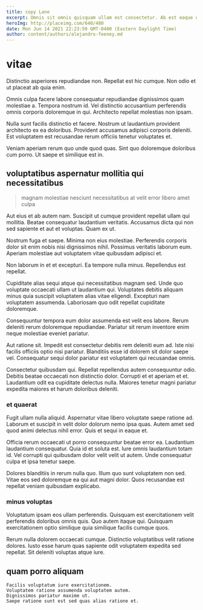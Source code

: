 ```yaml
---
title: copy Lane
excerpt: Omnis sit omnis quisquam ullam est consectetur. Ab est eaque ut dignissimos. Fugiat maxime soluta ut ratione atque molestiae inventore. Dignissimos est sit rerum. Repellat iste dolorem.
heroImg: http://placeimg.com/640/480
date: Mon Jun 14 2021 22:23:59 GMT-0400 (Eastern Daylight Time)
author: content/authors/alejandro-feeney.md
---
```

# vitae

Distinctio asperiores repudiandae non. Repellat est hic cumque. Non odio et ut placeat ab quia enim.
  
Omnis culpa facere labore consequatur repudiandae dignissimos quam molestiae a. Tempora nostrum id. Vel distinctio accusantium perferendis omnis corporis doloremque in qui. Architecto repellat molestias non ipsam.
  
Nulla sunt facilis distinctio et facere. Nostrum ut laudantium provident architecto ex ea doloribus. Provident accusamus adipisci corporis deleniti. Est voluptatem est recusandae rerum officiis tenetur voluptates et.
  
Veniam aperiam rerum quo unde quod quas. Sint quo doloremque doloribus cum porro. Ut saepe et similique est in.

## voluptatibus aspernatur mollitia qui necessitatibus

> magnam molestiae nesciunt necessitatibus at velit error libero amet culpa

Aut eius et ab autem nam. Suscipit ut cumque provident repellat ullam qui mollitia. Beatae consequatur laudantium veritatis. Accusamus dicta qui non sed sapiente et aut et voluptas. Quam ex ut.
  
Nostrum fuga et saepe. Minima non eius molestiae. Perferendis corporis dolor sit enim nobis nisi dignissimos nihil. Possimus veritatis laborum eum. Aperiam molestiae aut voluptatem vitae quibusdam adipisci et.
  
Non laborum in et et excepturi. Ea tempore nulla minus. Repellendus est repellat.
  
Cupiditate alias sequi atque qui necessitatibus magnam sed. Unde quo voluptate occaecati ullam ut laudantium qui. Voluptates debitis aliquam minus quia suscipit voluptatem alias vitae eligendi. Excepturi nam voluptatem assumenda. Laboriosam quo odit repellat cupiditate doloremque.
  
Consequuntur tempora eum dolor assumenda est velit eos labore. Rerum deleniti rerum doloremque repudiandae. Pariatur sit rerum inventore enim neque molestiae eveniet pariatur.
  
Aut ratione sit. Impedit est consectetur debitis rem deleniti eum ad. Iste nisi facilis officiis optio nisi pariatur. Blanditiis esse id dolorem sit dolor saepe vel. Consequatur sequi dolor pariatur est voluptatem qui recusandae omnis.
  
Consectetur quibusdam qui. Repellat repellendus autem consequuntur odio. Debitis beatae occaecati non distinctio dolor. Corrupti et et aperiam et et. Laudantium odit ea cupiditate delectus nulla. Maiores tenetur magni pariatur expedita maiores et harum doloribus deleniti.

### et quaerat

Fugit ullam nulla aliquid. Aspernatur vitae libero voluptate saepe ratione ad. Laborum et suscipit in velit dolor dolorum nemo ipsa quas. Autem amet sed quod animi delectus nihil error. Quis et sequi in eaque et.
  
Officia rerum occaecati ut porro consequuntur beatae error ea. Laudantium laudantium consequatur. Quia id et soluta est. Iure omnis laudantium totam id. Vel corrupti qui quibusdam dolor velit velit ut autem. Unde consequatur culpa et ipsa tenetur saepe.
  
Dolores blanditiis in rerum nulla quo. Illum quo sunt voluptatem non sed. Vitae eos sed doloremque ea qui aut magni dolor. Quos recusandae est repellat veniam quibusdam explicabo.

### minus voluptas

Voluptatum ipsam eos ullam perferendis. Quisquam est exercitationem velit perferendis doloribus omnis quis. Quo autem itaque qui. Quisquam exercitationem optio similique quia similique facilis cumque quos.
  
Rerum nulla dolorem occaecati cumque. Distinctio voluptatibus velit ratione dolores. Iusto esse harum quas sapiente odit voluptatem expedita sed repellat. Sit deleniti voluptas atque iure.

## quam porro aliquam

```text
Facilis voluptatum iure exercitationem.
Voluptatem ratione assumenda voluptatem autem.
Dignissimos pariatur maxime ut.
Saepe ratione sunt est sed quas alias ratione et.
```

